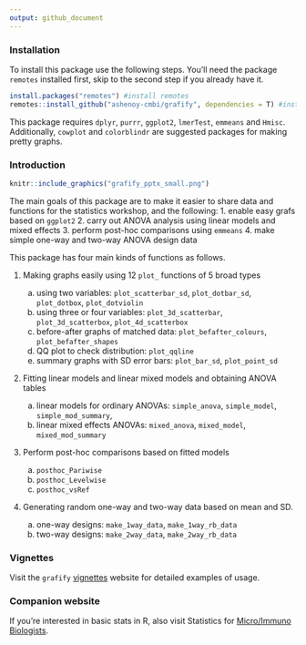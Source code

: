 ```yaml
---
output: github_document
---
```


### Installation

To install this package use the following steps. You'll need the package `remotes` installed first, skip to the second step if you already have it.

```r
install.packages("remotes") #install remotes
remotes::install_github("ashenoy-cmbi/grafify", dependencies = T) #install with dependencies
```

This package requires `dplyr`, `purrr`, `ggplot2`, `lmerTest`, `emmeans` and `Hmisc`. Additionally, `cowplot` and `colorblindr` are suggested packages for making pretty graphs.
 
### Introduction

```r
knitr::include_graphics("grafify_pptx_small.png")
```


The main goals of this package are to make it easier to share data and functions for the statistics workshop, and the following:
1. enable easy grafs based on `ggplot2`
2. carry out ANOVA analysis using linear models and mixed effects
3. perform post-hoc comparisons using `emmeans`
4. make simple one-way and two-way ANOVA design data


This package has four main kinds of functions as follows.

1. Making graphs easily using 12 `plot_` functions of 5 broad types

     a. using two variables: `plot_scatterbar_sd`, `plot_dotbar_sd`, `plot_dotbox`, `plot_dotviolin`
     b. using three or four variables: `plot_3d_scatterbar`, `plot_3d_scatterbox`, `plot_4d_scatterbox`
     c. before-after graphs of matched data: `plot_befafter_colours`, `plot_befafter_shapes`
     d. QQ plot to check distribution: `plot_qqline`
     e. summary graphs with SD  error bars: `plot_bar_sd`, `plot_point_sd`
  
2. Fitting linear models and linear mixed models and obtaining ANOVA tables

     a. linear models for ordinary ANOVAs: `simple_anova`, `simple_model`, `simple_mod_summary`, 
     b. linear mixed effects ANOVAs: `mixed_anova`, `mixed_model`, `mixed_mod_summary`
  
3. Perform post-hoc comparisons based on fitted models
  
     a. `posthoc_Pariwise`
     b. `posthoc_Levelwise`
     c. `posthoc_vsRef`
  
4. Generating random one-way and two-way data based on mean and SD.

     a. one-way designs: `make_1way_data`, `make_1way_rb_data`
     b. two-way designs: `make_2way_data`, `make_2way_rb_data`


### Vignettes

Visit the `grafify` [vignettes](https://grafify-vignettes.netlify.app) website for detailed examples of usage.


### Companion website

If you're interested in basic stats in R, also visit Statistics for [Micro/Immuno Biologists](https://microimmunostats.netlify.app).

